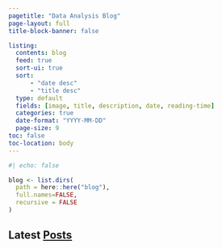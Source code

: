 ```yaml
---
pagetitle: "Data Analysis Blog"
page-layout: full
title-block-banner: false

listing: 
  contents: blog
  feed: true
  sort-ui: true
  sort:
      - "date desc"
      - "title desc"
  type: default
  fields: [image, title, description, date, reading-time]
  categories: true
  date-format: "YYYY-MM-DD"
  page-size: 9
toc: false
toc-location: body
---
```


```r
#| echo: false

blog <- list.dirs(
  path = here::here("blog"),
  full.names=FALSE,
  recursive = FALSE
)

```


## Latest [Posts](/blog)
